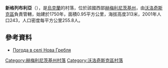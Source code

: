 {{coord|49|41|10|N|26|26|9|E|scale:100000|display=title}}

'''新格列布利亞'''（{{lang-uk|Нова Гребля}}），是[[烏克蘭|烏克蘭]]的村落，位於該國西部[[赫梅利尼茨基州|赫梅利尼茨基州]]，由[[沃洛奇斯克區|沃洛奇斯克區]]負責管轄，始建於1750年，面積0.95平方公里，海拔高度313米，2001年人口243，人口密度每平方公里255.8人。

==參考資料==
* [http://weather.in.ua/ua/hmel'nickaja/17034 Погода в селі Нова Гребля] {{Wayback|url=http://weather.in.ua/ua/hmel%27nickaja/17034 |date=20111220152620 }}

{{DEFAULTSORT:Нова Гребля}}
[[Category:赫梅利尼茨基州村落|Category:赫梅利尼茨基州村落]]
[[Category:沃洛奇斯克區村落|Category:沃洛奇斯克區村落]]


{{Khmelnytskyi-geo-stub}}